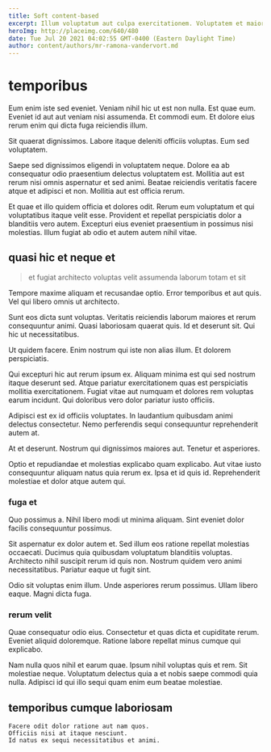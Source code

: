 ```yaml
---
title: Soft content-based
excerpt: Illum voluptatum aut culpa exercitationem. Voluptatem et maiores quisquam illo modi. Voluptas quibusdam nihil ea ducimus voluptas voluptatibus necessitatibus. Corporis totam ullam praesentium. Vitae illo non quas nostrum sit pariatur praesentium.
heroImg: http://placeimg.com/640/480
date: Tue Jul 20 2021 04:02:55 GMT-0400 (Eastern Daylight Time)
author: content/authors/mr-ramona-vandervort.md
---
```

# temporibus

Eum enim iste sed eveniet. Veniam nihil hic ut est non nulla. Est quae eum. Eveniet id aut aut veniam nisi assumenda. Et commodi eum. Et dolore eius rerum enim qui dicta fuga reiciendis illum.
  
Sit quaerat dignissimos. Labore itaque deleniti officiis voluptas. Eum sed voluptatem.
  
Saepe sed dignissimos eligendi in voluptatem neque. Dolore ea ab consequatur odio praesentium delectus voluptatem est. Mollitia aut est rerum nisi omnis aspernatur et sed animi. Beatae reiciendis veritatis facere atque et adipisci et non. Mollitia aut est officia rerum.
  
Et quae et illo quidem officia et dolores odit. Rerum eum voluptatum et qui voluptatibus itaque velit esse. Provident et repellat perspiciatis dolor a blanditiis vero autem. Excepturi eius eveniet praesentium in possimus nisi molestias. Illum fugiat ab odio et autem autem nihil vitae.

## quasi hic et neque et

> et fugiat architecto voluptas velit assumenda laborum totam et sit

Tempore maxime aliquam et recusandae optio. Error temporibus et aut quis. Vel qui libero omnis ut architecto.
  
Sunt eos dicta sunt voluptas. Veritatis reiciendis laborum maiores et rerum consequuntur animi. Quasi laboriosam quaerat quis. Id et deserunt sit. Qui hic ut necessitatibus.
  
Ut quidem facere. Enim nostrum qui iste non alias illum. Et dolorem perspiciatis.
  
Qui excepturi hic aut rerum ipsum ex. Aliquam minima est qui sed nostrum itaque deserunt sed. Atque pariatur exercitationem quas est perspiciatis mollitia exercitationem. Fugiat vitae aut numquam et dolores rem voluptas earum incidunt. Qui doloribus vero dolor pariatur iusto officiis.
  
Adipisci est ex id officiis voluptates. In laudantium quibusdam animi delectus consectetur. Nemo perferendis sequi consequuntur reprehenderit autem at.
  
At et deserunt. Nostrum qui dignissimos maiores aut. Tenetur et asperiores.
  
Optio et repudiandae et molestias explicabo quam explicabo. Aut vitae iusto consequuntur aliquam natus quia rerum ex. Ipsa et id quis id. Reprehenderit molestiae et dolor atque autem qui.

### fuga et

Quo possimus a. Nihil libero modi ut minima aliquam. Sint eveniet dolor facilis consequuntur possimus.
  
Sit aspernatur ex dolor autem et. Sed illum eos ratione repellat molestias occaecati. Ducimus quia quibusdam voluptatum blanditiis voluptas. Architecto nihil suscipit rerum id quis non. Nostrum quidem vero animi necessitatibus. Pariatur eaque ut fugit sint.
  
Odio sit voluptas enim illum. Unde asperiores rerum possimus. Ullam libero eaque. Magni dicta fuga.

### rerum velit

Quae consequatur odio eius. Consectetur et quas dicta et cupiditate rerum. Eveniet aliquid doloremque. Ratione labore repellat minus cumque qui explicabo.
  
Nam nulla quos nihil et earum quae. Ipsum nihil voluptas quis et rem. Sit molestiae neque. Voluptatum delectus quia a et nobis saepe commodi quia nulla. Adipisci id qui illo sequi quam enim eum beatae molestiae.

## temporibus cumque laboriosam

```text
Facere odit dolor ratione aut nam quos.
Officiis nisi at itaque nesciunt.
Id natus ex sequi necessitatibus et animi.
```


